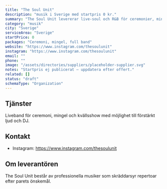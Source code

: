 ```yaml
---
title: "The Soul Unit"
description: "musik i Sverige med startpris 0 kr."
summary: "The Soul Unit levererar live-soul och R&B för ceremonier, mingel och dansgolv."
category: "musik"
city: "Sverige"
serviceArea: "Sverige"
startPrice: 0
packages: "Ceremoni, mingel, full band"
website: "https://www.instagram.com/thesoulunit"
instagram: "https://www.instagram.com/thesoulunit"
email: ""
phone: ""
image: "/assets/directories/suppliers/placeholder-supplier.svg"
notes: "Startpris ej publicerat – uppdatera efter offert."
related: []
status: "draft"
schemaType: "Organization"
---
```


## Tjänster

Liveband för ceremoni, mingel och kvällsshow med möjlighet till förstärkt ljud och DJ. 

## Kontakt

- Instagram: https://www.instagram.com/thesoulunit

## Om leverantören

The Soul Unit består av professionella musiker som skräddarsyr repertoar efter parets önskemål.
